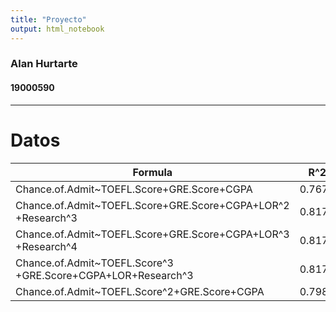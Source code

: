 ```yaml
---
title: "Proyecto"
output: html_notebook
---
```


### Alan Hurtarte
#### 19000590

---

# Datos
|Formula  |R^2    |Kaggle   |File|
|---------|-------|---------|---|
|Chance.of.Admit~TOEFL.Score+GRE.Score+CGPA|0.767|0.06590|sub2.csv|
|Chance.of.Admit~TOEFL.Score+GRE.Score+CGPA+LOR^2 +Research^3|0.8176|0.06352|sub1.csv|
|Chance.of.Admit~TOEFL.Score+GRE.Score+CGPA+LOR^3 +Research^4|0.8176|N.A.|sub3.csv|
|Chance.of.Admit~TOEFL.Score^3 +GRE.Score+CGPA+LOR+Research^3|0.8176|N.A.|sub3.csv|
|Chance.of.Admit~TOEFL.Score^2+GRE.Score+CGPA|0.7989|N.A.||
